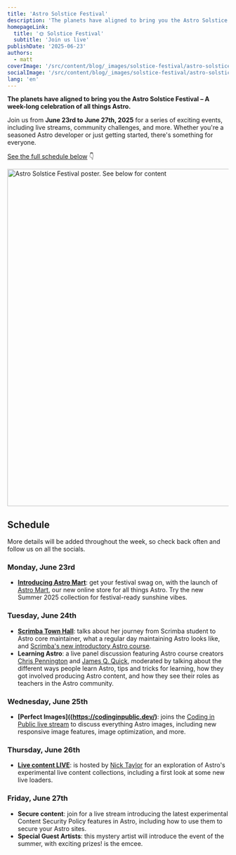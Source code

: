 ```yaml
---
title: 'Astro Solstice Festival'
description: 'The planets have aligned to bring you the Astro Solstice Festival – a week-long celebration of all things Astro'
homepageLink:
  title: '🌞 Solstice Festival'
  subtitle: 'Join us live'
publishDate: '2025-06-23'
authors:
  - matt
coverImage: '/src/content/blog/_images/solstice-festival/astro-solstice-festival-schedule-cover.webp'
socialImage: '/src/content/blog/_images/solstice-festival/astro-solstice-festival-schedule-og.webp'
lang: 'en'
---
```




**The planets have aligned to bring you the **Astro Solstice Festival** – A week-long celebration of all things Astro.**

Join us from **June 23rd to June 27th, 2025** for a series of exciting events, including live streams, community challenges, and more. Whether you're a seasoned Astro developer or just getting started, there's something for everyone.

[See the full schedule below](#schedule) 👇

<Image src={poster} alt="Astro Solstice Festival poster. See below for content" width="768" />

## Schedule

More details will be added throughout the week, so check back often and follow us on all the socials.

### Monday, June 23rd

- **[Introducing Astro Mart](/blog/astro-mart/)**: get your festival swag on, with the launch of [Astro Mart](https://shop.astro.build), our new online store for all things Astro. Try the new Summer 2025 collection for festival-ready sunshine vibes.

### Tuesday, June 24th

- **[Scrimba Town Hall](https://www.youtube.com/watch?v=ea8kp0Z-gYk)**: <Mention name="sarah" /> talks about her journey from Scrimba student to Astro core maintainer, what a regular day maintaining Astro looks like, and [Scrimba's new introductory Astro course](https://scrimba.com/intro-to-astro-c00ar0fi5u?via=astro).
- **Learning Astro**: a live panel discussion featuring Astro course creators [Chris Pennington](https://learnastro.dev/?code=ASTRO_PROMO) and [James Q. Quick](https://scrimba.com/intro-to-astro-c00ar0fi5u?via=astro), moderated by <Mention name="sarah" /> talking about the different ways people learn Astro, tips and tricks for learning, how they got involved producing Astro content, and how they see their roles as teachers in the Astro community.

### Wednesday, June 25th

- **[Perfect Images]((https://codinginpublic.dev/)**: <Mention name="matt" /> joins the [Coding in Public live stream](https://codinginpublic.dev/) to discuss everything Astro images, including new responsive image features, image optimization, and more.

### Thursday, June 26th

- **[Live content LIVE](https://nickyt.live/#2025-06-26-matt-kane)**: <Mention name="matt" /> is hosted by [Nick Taylor](https://nickyt.live/#2025-06-26-matt-kane) for an exploration of Astro's experimental live content collections, including a first look at some new live loaders.

### Friday, June 27th

- **Secure content**: join <Mention name="ema"/> for a live stream introducing the latest experimental Content Security Policy features in Astro, including how to use them to secure your Astro sites.
- **Special Guest Artists**: this mystery artist will introduce the event of the summer, with exciting prizes! <Mention name="chris" /> is the emcee.